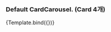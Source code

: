 
<Meta title="CardCarousel" component={CardCarousel} />


### Default CardCarousel. (Card 4개)

<Canvas>
  <Story
    name="Default"
    args={{
      toRenderCardProps: [
        {
          mode: "Default",
          title: "Card title 1",
          subtitle: "Card subtitle",
          cardText:
            "Some quick example text to build on the card title and make up the bulk of the card's content.",
          nowPrice: 38023,
          totalPrice: 100000,
        },
        {
          mode: "Default",
          title: "Card title 2",
          subtitle: "Card subtitle",
          cardText:
            "Some quick example text to build on the card title and make up the bulk of the card's content.",
          nowPrice: 38023,
          totalPrice: 100000,
        },
        {
          mode: "Default",
          title: "Card title 3",
          subtitle: "Card subtitle",
          cardText:
            "Some quick example text to build on the card title and make up the bulk of the card's content.",
          nowPrice: 38023,
          totalPrice: 100000,
        },
        {
          mode: "Default",
          title: "Card title 4",
          subtitle: "Card subtitle",
          cardText:
            "Some quick example text to build on the card title and make up the bulk of the card's content.",
          nowPrice: 38023,
          totalPrice: 100000,
        },
        {
          mode: "Default",
          title: "Card title 5",
          subtitle: "Card subtitle",
          cardText:
            "Some quick example text to build on the card title and make up the bulk of the card's content.",
          nowPrice: 38023,
          totalPrice: 100000,
        },
      ],
    }}
  >
    {Template.bind({})}
  </Story>
</Canvas>
